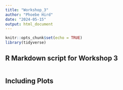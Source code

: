 ```yaml
---
title: "Workshop_3"
author: "Phoebe Hird"
date: "2024-05-15"
output: html_document
---
```


```r
knitr::opts_chunk$set(echo = TRUE)
library(tidyverse)
```

## R Markdown script for Workshop 3 


```r

```

## Including Plots


```r

```


